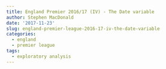 ```yaml
---
title: England Premier 2016/17 (IV) - The Date variable
author: Stephen MacDonald
date: '2017-11-23'
slug: england-premier-league-2016-17-iv-the-date-variable
categories:
  - england
  - premier league
tags:
  - exploratory analysis
---
```


